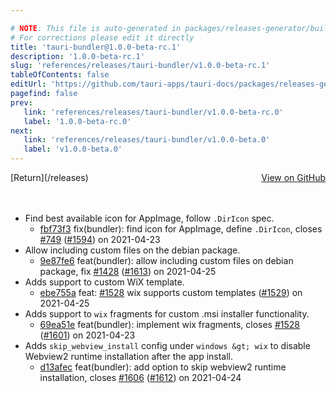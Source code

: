 ```yaml
---

# NOTE: This file is auto-generated in packages/releases-generator/build.ts
# For corrections please edit it directly
title: 'tauri-bundler@1.0.0-beta-rc.1'
description: '1.0.0-beta-rc.1'
slug: 'references/releases/tauri-bundler/v1.0.0-beta-rc.1'
tableOfContents: false
editUrl: 'https://github.com/tauri-apps/tauri-docs/packages/releases-generator/build.ts'
pagefind: false
prev:
   link: 'references/releases/tauri-bundler/v1.0.0-beta-rc.0'
   label: '1.0.0-beta-rc.0'
next:
   link: 'references/releases/tauri-bundler/v1.0.0-beta.0'
   label: 'v1.0.0-beta.0'
---
```


<div style="margin-bottom:3rem; display: flex; justify-content: space-between; align-items: center"><span>[Return](/releases)</span><span><a href="https://github.com/tauri-apps/tauri/releases/tag/tauri-bundler-v1.0.0-beta-rc.1">View on GitHub</a></span></div>

- Find best available icon for AppImage, follow `.DirIcon` spec.
  - [fbf73f3](https://www.github.com/tauri-apps/tauri/commit/fbf73f3ab53387e68c8cbf9e788820bea0f2f111) fix(bundler): find icon for AppImage, define `.DirIcon`, closes [#749](https://www.github.com/tauri-apps/tauri/pull/749) ([#1594](https://www.github.com/tauri-apps/tauri/pull/1594)) on 2021-04-23
- Allow including custom files on the debian package.
  - [9e87fe6](https://www.github.com/tauri-apps/tauri/commit/9e87fe6a69a8f74c8e61221e36e15b7eb1d19432) feat(bundler): allow including custom files on debian package, fix [#1428](https://www.github.com/tauri-apps/tauri/pull/1428) ([#1613](https://www.github.com/tauri-apps/tauri/pull/1613)) on 2021-04-25
- Adds support to custom WiX template.
  - [ebe755a](https://www.github.com/tauri-apps/tauri/commit/ebe755ac5c37025bae0cf8860e9b04b507f71949) feat: [#1528](https://www.github.com/tauri-apps/tauri/pull/1528) wix supports custom templates ([#1529](https://www.github.com/tauri-apps/tauri/pull/1529)) on 2021-04-25
- Adds support to `wix` fragments for custom .msi installer functionality.
  - [69ea51e](https://www.github.com/tauri-apps/tauri/commit/69ea51ec93a6d4fa90f3482a51f0c6d20c97fa29) feat(bundler): implement wix fragments, closes [#1528](https://www.github.com/tauri-apps/tauri/pull/1528) ([#1601](https://www.github.com/tauri-apps/tauri/pull/1601)) on 2021-04-23
- Adds `skip_webview_install` config under `windows &gt; wix` to disable Webview2 runtime installation after the app install.
  - [d13afec](https://www.github.com/tauri-apps/tauri/commit/d13afec20402b8ddbbf3ceb4349edb1956ed79bc) feat(bundler): add option to skip webview2 runtime installation, closes [#1606](https://www.github.com/tauri-apps/tauri/pull/1606) ([#1612](https://www.github.com/tauri-apps/tauri/pull/1612)) on 2021-04-24

